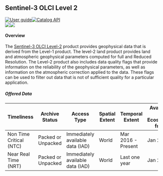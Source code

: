 
<div class="Level-2" style="display: block;">

<div>

## Sentinel-3 OLCI Level 2

<div class="row" style="display: flex; justify-content: space-around"><div class="column"><div class="badge-row">[![User guide](https://img.shields.io/badge/-User_guide-77cc09)](https://sentinels.copernicus.eu/web/sentinel/user-guides/sentinel-3-olci/processing-levels/level-2){target='_blank'}[![Catalog API](https://img.shields.io/badge/-Catalog_API-77cc09?style=flat)
](https://catalogue.dataspace.copernicus.eu/resto/api/collections/Sentinel3/search.json?){target='_blank'}</div><div class="badge-row gutter"><img src="https://img.shields.io/badge/resolution-300m-0A4393" /><img src="https://img.shields.io/badge/revisit-28--day-0A4393"/></div><div class="badge-row"></div></div><div class="column" style="margin-right:10%; margin-left:auto; text-align: right;"></div></div>

#### Overview

The [Sentinel-3 OLCI Level-2](https://sentinels.copernicus.eu/web/sentinel/user-guides/sentinel-3-olci/processing-levels/level-2){target='_blank'} product provides geophysical data that is derived from the Level-1 product. The level-2 land product provides land and atmospheric geophysical parameters computed for full and Reduced Resolution. The Level-2 product also includes data quality flags that provide information on the reliability of the geophysical parameters, as well as information on the atmospheric correction applied to the data. These flags can be used to filter out data that is not of sufficient quality for a particular application.

<h5>Offered Data</h5><table class="table">
<thead>
<tr><th>Timeliness             </th><th>Archive Status    </th><th>Access Type                     </th><th>Spatial Extent  </th><th>Temporal Extent   </th><th>Available in Ecosystem from  </th></tr>
</thead>
<tbody>
<tr><td>Non Time Critical (NTC)</td><td>Packed or Unpacked</td><td>Immediately available data (IAD)</td><td>World           </td><td>Mar 2016 - Present</td><td>Jan 2023                     </td></tr>
<tr><td>Near Real Time (NRT)   </td><td>Packed or Unpacked</td><td>Immediately available data (IAD)</td><td>World           </td><td>Last one year     </td><td>Jan 2023                     </td></tr>
</tbody>
</table>



</div>

</div>

